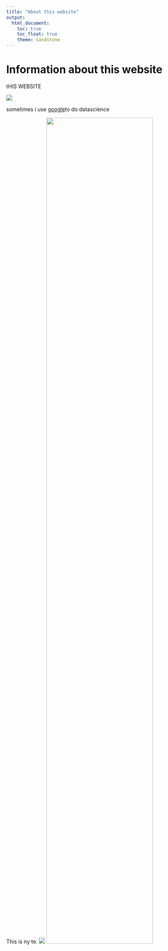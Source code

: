 ```yaml
---
title: "About this website"
output: 
  html_document:
    toc: true
    toc_float: true
    theme: sandstone
---
```


# Information about this website

tHIS WEBSITE

![](https://media.giphy.com/media/drXGoW1iudhKw/giphy.gif)


sometimes i use [google](https://www.google.com/)to do datascience

This is ny te.
![](pictures/stars.jpg)
<img src="pictures/stars.jpg" style="width:75%">